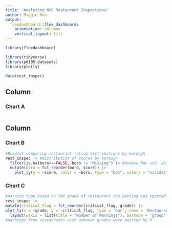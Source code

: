 ```yaml
---
title: "Analyzing NYC Restaurant Inspections"
author: Maggie Hsu
output: 
  flexdashboard::flex_dashboard:
    orientation: columns
    vertical_layout: fill
---
```


```r
library(flexdashboard)

library(tidyverse)
library(p8105.datasets)
library(plotly)
```

```r
data(rest_inspec)
```

Column {data-width=500}
-----------------------------------------------------------------------

### Chart A

```r

```

Column {data-width=500}
-----------------------------------------------------------------------

### Chart B

```r
#Boxplot comparing restaurant rating distributions by borough
rest_inspec |> #distribution of scores by borough
  filter(is.na(boro)==FALSE, boro != "Missing") |> #Remove NAs and  observations with missing borough values
  mutate(boro = fct_reorder(boro, score)) |> 
    plot_ly(y = ~score, color = ~boro, type = "box", colors = "viridis")
```

### Chart C

```r
#Warning type based on the grade of restaurant the warning was spotted at
rest_inspec |>
mutate(critical_flag = fct_reorder(critical_flag, grade)) |> 
plot_ly(x = ~grade, y = ~critical_flag, type = 'bar', name = 'Restaurant Grades vs.Warning Types', color= ~critical_flag) |>
  layout(yaxis = list(title = "Number of Warnings"), barmode = 'group')
#Warnings from restaurants with unknown grades were omitted by R
```